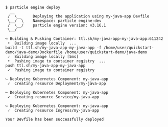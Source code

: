 ```console
$ particle engine deploy
  __
 /  \__     Deploying the application using my-java-app Devfile
 \__/  \    Namespace: particle engine-dev
 /  \__/    particle engine version: v3.16.1
 \__/

↪ Building & Pushing Container: ttl.sh/my-java-app-my-java-app:611242
 •  Building image locally  ...
build -t ttl.sh/my-java-app-my-java-app -f /home/user/quickstart-demo/java-demo/Dockerfile /home/user/quickstart-demo/java-demo
 ✓  Building image locally [5ms]
 •  Pushing image to container registry  ...
push ttl.sh/my-java-app-my-java-app
 ✓  Pushing image to container registry

↪ Deploying Kubernetes Component: my-java-app
 ✓  Creating resource Deployment/my-java-app

↪ Deploying Kubernetes Component: my-java-app
 ✓  Creating resource Service/my-java-app

↪ Deploying Kubernetes Component: my-java-app
 ✓  Creating resource Ingress/my-java-app

Your Devfile has been successfully deployed

```
